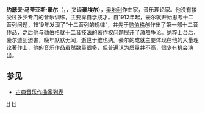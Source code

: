 {{Infobox classical
| 中文名 = 豪尔
| 画像 = Josefhauer.jpg
| 附注 =      
| 原文名 = Josef Matthias Hauer
| 国别 = [[奥地利|奥地利]]   
| 出生日期 = 1883年3月19日
| 出生地 = [[维也纳|维也纳]]新城
| 逝世日期 = 1959年9月22日
| 逝世地 = 维也纳
| 所属时期 = 20世纪
| 所属乐派 =  
| 擅长作品类型 = 管弦乐
| 代表作 = 管弦乐《诺默斯》，钢琴协奏曲，小提琴协奏曲
| 师从 = 
| 学生 = 
| 官方网站 = 
}}

'''约瑟夫·马蒂亚斯·豪尔'''（{{lang-de|'''Josef Matthias Hauer'''}}，{{bd|1883年|3月19日|1959年|9月22日|catIdx=H}}，又译'''豪埃尔'''），[[奥地利|奥地利]]作曲家，音乐理论家。他没有接受过多少专门的音乐训练，主要靠自学成才。自1912年起，豪尔就开始思考十二音列问题，1919年发现了“十二音列的规律”，并先于[[勋伯格|勋伯格]]创作出了第一部十二音作品，之后他与勋伯格就[[十二音技法|十二音技法]]的著作权问题展开了激烈争论。纳粹上台后，豪尔遭到迫害，晚年默默无闻，逝世于维也纳。豪尔的成就主要体现在他的大量理论著作上，他的音乐作品虽然数量很多，但普遍认为质量并不高，很少有机会演出。

==参见==
* [[古典音乐作曲家列表|古典音乐作曲家列表]]

{{Authority control}}
[[Category:20世纪作曲家|H]]
[[Category:奥地利作曲家|H]]